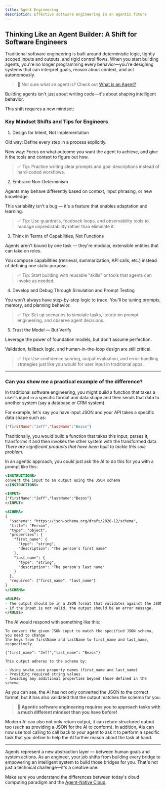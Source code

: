 ```yaml
---
title: Agent Engineering
description: Effective software engineering in an agentic future
---
```


## Thinking Like an Agent Builder: A Shift for Software Engineers

Traditional software engineering is built around deterministic logic, tightly scoped inputs and outputs, and rigid control flows. When you start building agents, you're no longer programming every behavior—you're designing systems that can interpret goals, reason about context, and act autonomously.

> 🤔 Not sure what an agent is? Check out [What is an Agent?](/Concepts/what-is-an-agent)

Building agents isn't just about writing code—it's about shaping intelligent behavior.

This shift requires a new mindset:

### Key Mindset Shifts and Tips for Engineers

1. Design for Intent, Not Implementation

Old way: Define every step in a process explicitly.

New way: Focus on what outcome you want the agent to achieve, and give it the tools and context to figure out how.

> ✅ Tip: Practice writing clear prompts and goal descriptions instead of hard-coded workflows.

2. Embrace Non-Determinism

Agents may behave differently based on context, input phrasing, or new knowledge.

This variability isn't a bug — it's a feature that enables adaptation and learning.

> ✅ Tip: Use guardrails, feedback loops, and observability tools to manage unpredictability rather than eliminate it.

3. Think in Terms of Capabilities, Not Functions

Agents aren't bound by one task — they're modular, extensible entities that can take on roles.

You compose capabilities (retrieval, summarization, API calls, etc.) instead of defining one static purpose.

> ✅ Tip: Start building with reusable "skills" or tools that agents can invoke as needed.

4. Develop and Debug Through Simulation and Prompt Testing

You won't always have step-by-step logic to trace. You'll be tuning prompts, memory, and planning behavior.

> ✅ Tip: Set up scenarios to simulate tasks, iterate on prompt engineering, and observe agent decisions.

5. Trust the Model — But Verify

Leverage the power of foundation models, but don't assume perfection.

Validation, fallback logic, and human-in-the-loop design are still critical.

> ✅ Tip: Use confidence scoring, output evaluation, and error-handling strategies just like you would for user input in traditional apps.

----

### Can you show me a practical example of the difference?

In traditional software engineering, you might build a function that takes a user's input in a specific format and data shape and then sends that data to another system (say a database or CRM system).

For example, let's say you have input JSON and your API takes a specific data shape such as:

```json
{"firstName":"Jeff","lastName":"Bezos"}
```

Traditionally, you would build a function that takes this input, parses it, transforms it and then invokes the other system with the transformed data.  _There are significant products that have been built to tackle this sole problem_.

In an agentic approach, you could just ask the AI to do this for you with a prompt like this:

```xml title="AI Prompt"
<INSTRUCTIONS>
convert the input to an output using the JSON schema
</INSTRUCTIONS>

<INPUT>
{"firstName":"Jeff","lastName":"Bezos"}
</INPUT>

<SCHEMA>
{
  "$schema": "https://json-schema.org/draft/2020-12/schema",
  "title": "Person",
  "type": "object",
  "properties": {
    "first_name": {
      "type": "string",
      "description": "The person's first name"
    },
    "last_name": {
      "type": "string",
      "description": "The person's last name"
    }
  },
  "required": ["first_name", "last_name"]
}
</SCHEMA>

<RULES>
- The output should be in a JSON format that validates against the JSON schema.
- If the input is not valid, the output should be an error message.
</RULES>
```

The AI would respond with something like this:

```ansi title="AI Response"
To convert the given JSON input to match the specified JSON schema, you need to change
the keys from firstName and lastName to first_name and last_name, respectively.

{"first_name": "Jeff","last_name": "Bezos"}

This output adheres to the schema by:

- Using snake_case property names (first_name and last_name)
- Providing required string values
- Avoiding any additional properties beyond those defined in the schema

```

As you can see, the AI has not only converted the JSON to the correct format, but it has also validated that the output matches the schema for you.

> 💫 **Agentic software engineering requires you to approach tasks with a much different mindset than you have before!**

Modern AI can also not only return output, it can return structured output too (such as providing a JSON for the AI to conform).  In addition, AIs can now use tool calling to call back to your agent to ask it to perform a specific task that you define to help the AI further reason about the task at hand.

----

Agents represent a new abstraction layer — between human goals and system actions. As an engineer, your job shifts from building every bridge to empowering an intelligent system to build those bridges for you. That's not just a technical challenge—it's a creative one.

Make sure you understand the differences between today's cloud computing paradigm and the [Agent-Native Cloud](/Concepts/agent-native-cloud).

